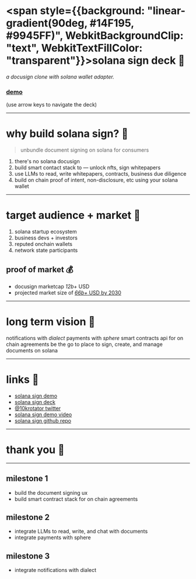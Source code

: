 <SlidePage next="page-2">
    
<Cover>

# <span style={{background: "linear-gradient(90deg, #14F195, #9945FF)", WebkitBackgroundClip: "text", WebkitTextFillColor: "transparent"}}>solana sign deck</span> 📝

*a docusign clone with solana wallet adapter.*

### [demo](https://solana-sign.vercel.app)

(use arrow keys to navigate the deck)

</Cover>

---

# why build solana sign? 🤔

> unbundle document signing on solana for consumers

1. there's no solana docusign
2. build smart contact stack to — unlock nfts, sign whitepapers
3. use LLMs to read, write whitepapers, contracts, business due diligence
4. build on chain proof of intent, non-disclosure, etc using your solana wallet

---

# target audience + market 🎯

1. solana startup ecosystem
2. business devs + investors
3. reputed onchain wallets
4. network state participants

## proof of market 💰

- docusign marketcap *12b+* USD
- projected market size of [*66b+* USD by 2030](https://www.fortunebusinessinsights.com/industry-reports/digital-signature-market-100356)

---

# long term vision 🚀

<Steps>
  <Step>notifications with <i>dialect</i></Step>
  <Step>payments with <i>sphere</i></Step>
  <Step>smart contracts api for on chain agreements</Step>
  <Step>be the go to place to sign, create, and manage documents on solana</Step>
</Steps>


---

# links 🔗

- [solana sign demo](https://solsign-two.vercel.app)
- [solana sign deck](https://solsign-deck.vercel.app)
- [@10krotator twitter](https://twitter.com/10krotator)
- [solana sign demo video](https://www.youtube.com/watch?v=dQw4w9WgXcQ)
- [solana sign github repo](https://github.com/10krotator/solsign)


---

# thank you 🙏

---

## milestone 1

- build the document signing ux
- build smart contract stack for on chain agreements

## milestone 2

- integrate LLMs to read, write, and chat with documents
- integrate payments with sphere

## milestone 3

- integrate notifications with dialect

</SlidePage>
